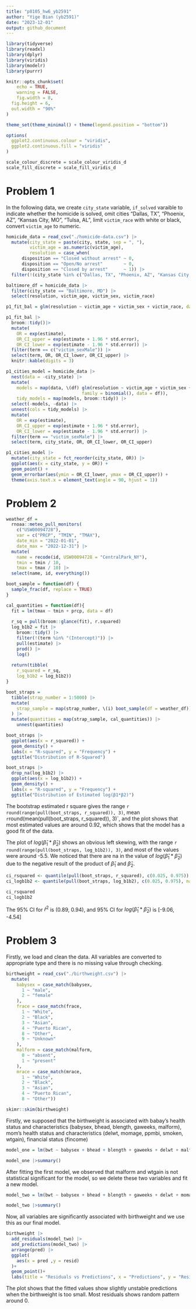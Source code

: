 ```yaml
---
title: "p8105_hw6_yb2591"
author: "Yige Bian (yb2591)"
date: "2023-12-01"
output: github_document
---
```


```r
library(tidyverse)
library(readxl)
library(dplyr)
library(viridis)
library(modelr)
library(purrr)

knitr::opts_chunk$set(
	echo = TRUE,
	warning = FALSE,
	fig.width = 8, 
  fig.height = 6,
  out.width = "90%"
)

theme_set(theme_minimal() + theme(legend.position = "bottom"))

options(
  ggplot2.continuous.colour = "viridis",
  ggplot2.continuous.fill = "viridis"
)

scale_colour_discrete = scale_colour_viridis_d
scale_fill_discrete = scale_fill_viridis_d
```

# Problem 1
In the following data, we create `city_state` variable, `if_solved` varaible to indicate whether the homicide is solved, omit cities "Dallas, TX", "Phoenix, AZ", "Kansas City, MO", "Tulsa, AL",  limit `victim_race` with white or black, convert `victim_age` to numeric.
```r
homicide_data = read_csv("./homicide-data.csv") |>
  mutate(city_state = paste(city, state, sep = ", "),
         victim_age = as.numeric(victim_age),
         resolution = case_when(
      disposition == "Closed without arrest" ~ 0,
      disposition == "Open/No arrest"        ~ 0,
      disposition == "Closed by arrest"      ~ 1)) |>
  filter(!(city_state %in% c("Dallas, TX", "Phoenix, AZ", "Kansas City, MO", "Tulsa, AL")) & (victim_race %in% c("White", "Black")))
```
```r
baltimore_df = homicide_data |>
  filter(city_state == "Baltimore, MD") |>
  select(resolution, victim_age, victim_sex, victim_race)

p1_fit_bal = glm(resolution ~ victim_age + victim_sex + victim_race, data = baltimore_df, family = binomial())

p1_fit_bal |>
  broom::tidy()|> 
  mutate(
    OR = exp(estimate), 
    OR_CI_upper = exp(estimate + 1.96 * std.error),
    OR_CI_lower = exp(estimate - 1.96 * std.error)) |> 
  filter(term == c("victim_sexMale")) |> 
  select(term, OR, OR_CI_lower, OR_CI_upper) |>
  knitr::kable(digits = 3)
```
```r
p1_cities_model = homicide_data |>
  nest(data = -city_state) |> 
  mutate(
    models = map(data, \(df) glm(resolution ~ victim_age + victim_sex + victim_race, 
                             family = binomial(), data = df)),
    tidy_models = map(models, broom::tidy)) |> 
  select(-models, -data) |>
  unnest(cols = tidy_models) |> 
  mutate(
    OR = exp(estimate), 
    OR_CI_upper = exp(estimate + 1.96 * std.error),
    OR_CI_lower = exp(estimate - 1.96 * std.error)) |> 
  filter(term == "victim_sexMale") |> 
  select(term, city_state, OR, OR_CI_lower, OR_CI_upper)

p1_cities_model |> 
  mutate(city_state = fct_reorder(city_state, OR)) |> 
  ggplot(aes(x = city_state, y = OR)) + 
  geom_point() + 
  geom_errorbar(aes(ymin = OR_CI_lower, ymax = OR_CI_upper)) + 
  theme(axis.text.x = element_text(angle = 90, hjust = 1))
```

# Problem 2
```r
weather_df = 
  rnoaa::meteo_pull_monitors(
    c("USW00094728"),
    var = c("PRCP", "TMIN", "TMAX"), 
    date_min = "2022-01-01",
    date_max = "2022-12-31") |>
  mutate(
    name = recode(id, USW00094728 = "CentralPark_NY"),
    tmin = tmin / 10,
    tmax = tmax / 10) |>
  select(name, id, everything())
```
```r
boot_sample = function(df) {
  sample_frac(df, replace = TRUE)
}

cal_quantities = function(df){
  fit = lm(tmax ~ tmin + prcp, data = df)
  
  r_sq = pull(broom::glance(fit), r.squared)
  log_b1b2 = fit |>
    broom::tidy() |>
    filter(!(term %in% "(Intercept)")) |>
    pull(estimate) |>
    prod() |>
    log()
  
  return(tibble(
    r_squared = r_sq,
    log_b1b2 = log_b1b2))
}

boot_straps = 
  tibble(strap_number = 1:5000) |>
  mutate(
    strap_sample = map(strap_number, \(i) boot_sample(df = weather_df))
  ) |>
  mutate(quantities = map(strap_sample, cal_quantities)) |>
    unnest(quantities)
```

```r
boot_straps |>
  ggplot(aes(x = r_squared)) + 
  geom_density() +
  labs(x = "R-squared", y = "Frequency") +
  ggtitle("Distribution of R-Squared")
```

```r
boot_straps |>
  drop_na(log_b1b2) |>
  ggplot(aes(x = log_b1b2)) + 
  geom_density() +
  labs(x = "R-squared", y = "Frequency") +
  ggtitle("Distribution of Estimated log(β1*β2)")
```

The bootstrap estimated r square gives the range `r round(range(pull(boot_straps, r_squared)), 3)`, mean `r `round(mean(pull(boot_straps, r_squared)), 3)`, and the plot shows that most estimated values are around 0.92, which shows that the model has a good fit of the data.

The plot of $log(\hat{\beta}_1*\hat{\beta}_2)$ shows an obvious left skewing, with the range `r round(range(pull(boot_straps, log_b1b2)), 3)`, and most of the values were around -5.5. We noticed that there are na in the value of $log(\hat{\beta}_1*\hat{\beta}_2)$ due to the negative result of the product of $\hat{\beta}_1$ and $\hat{\beta}_2$.

```r
ci_rsquared <- quantile(pull(boot_straps, r_squared), c(0.025, 0.975))
ci_logb1b2 <- quantile(pull(boot_straps, log_b1b2), c(0.025, 0.975), na.rm = TRUE)

ci_rsquared
ci_logb1b2
```
The 95% CI for $\hat{r}^2$ is (0.89, 0.94), and 95% CI for $log(\hat{\beta}_1*\hat{\beta}_2)$ is [-9.06, -4.54]

# Problem 3
Firstly, we load and clean the data. All variables are converted to appropriate type and there is no missing value through checking.
```r
birthweight = read_csv("./birthweight.csv") |>
  mutate(
    babysex = case_match(babysex,
      1 ~ "male",
      2 ~ "female"
    ),
    frace = case_match(frace,
      1 ~ "White",
      2 ~ "Black",
      3 ~ "Asian",
      4 ~ "Puerto Rican",
      8 ~ "Other",
      9 ~ "Unknown"
    ),
    malform = case_match(malform,
      0 ~ "absent",
      1 ~ "present"
    ),
    mrace = case_match(mrace,
      1 ~ "White",
      2 ~ "Black",
      3 ~ "Asian",
      4 ~ "Puerto Rican",
      8 ~ "Other"))
```
```r
skimr::skim(birthweight)
```

Firstly, we supposed that the birthweight is associated with babay's health status and characteristics (babysex, bhead, blength, gaweeks, malform), mom's health status and characteristics (delwt, momage, ppmbi, smoken, wtgain), financial status (fincome)
```r
model_one = lm(bwt ~ babysex + bhead + blength + gaweeks + delwt + malform + momage + ppbmi + smoken + wtgain, data = birthweight)

model_one |>summary()
```
After fitting the first model, we observed that malform and wtgain is not statistical significant for the model, so we delete these two variables and fit a new model.

```r
model_two = lm(bwt ~ babysex + bhead + blength + gaweeks + delwt + momage + ppbmi + smoken, data = birthweight)

model_two |>summary()
```
Now, all variables are significantly associated with birthweight and we use this as our final model.
```r
birthweight |>
  add_residuals(model_two) |>
  add_predictions(model_two) |>
  arrange(pred) |>
  ggplot(
    aes(x = pred ,y = resid)
  )+
  geom_point()+
  labs(title = "Residuals vs Predictions", x = "Predictions", y = "Residuals")
```

The plot shows that the fitted values show slightly unstable predictions when the birthweight is too small. Most residuals shows random pattern around 0.
